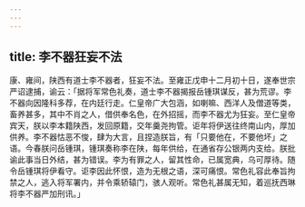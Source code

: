 ```yaml
---
---
---
```

title: 李不器狂妄不法
---



康、雍间，陕西有道士李不器者，狂妄不法。至雍正戊申十二月初十日，遂奉世宗严诏逮捕，谕云：「据将军常色礼奏，道士李不器揭报岳锺琪谋反，甚为荒谬。李不器向因隆科多荐，在内廷行走。仁皇帝广大包涵，如喇嘛、西洋人及僧道等类，畜养甚多，其中不肖之人，借供奉名色，在外招摇，而李不器尤为狂妄。至仁皇帝宾天，朕以李本籍陕西，发回原籍，交年羹尧拘管。讵年将伊送往终南山内，厚加供养。李不器怙恶不悛，肆为大言，且捏造朕旨，有「只要他在，不要他坏」之语。今春朕问岳锺琪，锺琪奏称李在陕，每年供给，在通省存公银两内支给。朕批谕此事当日外结，甚为错误。李为有罪之人，留其性命，已属宽典，乌可厚待。随令岳锺琪将伊看守。讵李因此怀恨，造为无根之语，深可痛恨。常色礼容此奉旨拘禁之人，逃入将军署内，并令乘轿辕门，骇人观听。常色礼甚属无知，着巡抚西琳将李不器严加刑讯。」